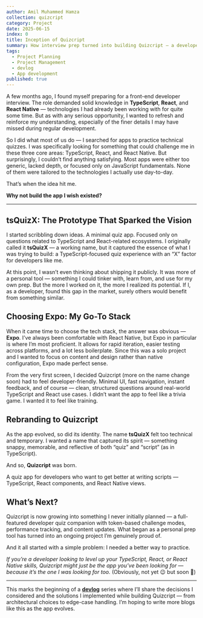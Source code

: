 ```yaml
---
author: Amil Muhammed Hamza
collection: quizcript
category: Project
date: 2025-06-15
index: 0
title: Inception of Quizcript
summary: How interview prep turned into building Quizcript — a developer-focused quiz app built with Expo, born from the need for better TypeScript and React practice.
tags:
  - Project Planning
  - Project Management
  - devlog
  - App development
published: true
---
```



A few months ago, I found myself preparing for a front-end developer interview. The role demanded solid knowledge in **TypeScript**, **React**, and **React Native** — technologies I had already been working with for quite some time. But as with any serious opportunity, I wanted to refresh and reinforce my understanding, especially of the finer details I may have missed during regular development.

So I did what most of us do — I searched for apps to practice technical quizzes. I was specifically looking for something that could challenge me in these three core areas: TypeScript, React, and React Native. But surprisingly, I couldn’t find anything satisfying. Most apps were either too generic, lacked depth, or focused only on JavaScript fundamentals. None of them were tailored to the technologies I actually use day-to-day.

That’s when the idea hit me.

**Why not build the app I wish existed?**

***

## **tsQuizX: The Prototype That Sparked the Vision**

I started scribbling down ideas. A minimal quiz app. Focused only on questions related to TypeScript and React-related ecosystems. I originally called it **tsQuizX** — a working name, but it captured the essence of what I was trying to build: a TypeScript-focused quiz experience with an “X” factor for developers like me.

At this point, I wasn’t even thinking about shipping it publicly. It was more of a personal tool — something I could tinker with, learn from, and use for my own prep. But the more I worked on it, the more I realized its potential. If I, as a developer, found this gap in the market, surely others would benefit from something similar.

## **Choosing Expo: My Go-To Stack**

When it came time to choose the tech stack, the answer was obvious — **Expo**. I’ve always been comfortable with React Native, but Expo in particular is where I’m most proficient. It allows for rapid iteration, easier testing across platforms, and a lot less boilerplate. Since this was a solo project and I wanted to focus on content and design rather than native configuration, Expo made perfect sense.

From the very first screen, I decided Quizcript (more on the name change soon) had to feel developer-friendly. Minimal UI, fast navigation, instant feedback, and of course — clean, structured questions around real-world TypeScript and React use cases. I didn’t want the app to feel like a trivia game. I wanted it to feel like training.

## **Rebranding to Quizcript**

As the app evolved, so did its identity. The name **tsQuizX** felt too technical and temporary. I wanted a name that captured its spirit — something snappy, memorable, and reflective of both “quiz” and “script” (as in TypeScript).

And so, **Quizcript** was born.

A quiz app for developers who want to get better at writing scripts — TypeScript, React components, and React Native views.

## **What’s Next?**

Quizcript is now growing into something I never initially planned — a full-featured developer quiz companion with token-based challenge modes, performance tracking, and content updates. What began as a personal prep tool has turned into an ongoing project I’m genuinely proud of.

And it all started with a simple problem: I needed a better way to practice.


*If you’re a developer looking to level up your TypeScript, React, or React Native skills, Quizcript might just be the app you’ve been looking for — because it’s the one I was looking for too.* (Obviously, not yet 😉 but soon 🚀)

***

This marks the beginning of a [**devlog**](/devlog/quizcript) series where I’ll share the decisions I considered and the solutions I implemented while building Quizcript — from architectural choices to edge-case handling. I’m hoping to write more blogs like this as the app evolves.